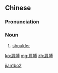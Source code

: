 ==Chinese==
{{zh-forms}}

===Pronunciation===
{{zh-pron
|m=jiānbó
|cat=n
}}

===Noun===
{{zh-noun}}

# {{lb|zh|literary}} [[shoulder]]

[[Category:Mandarin literary terms|jian1bo2]]

[[ko:肩膊]]
[[mg:肩膊]]
[[zh:肩膊]]